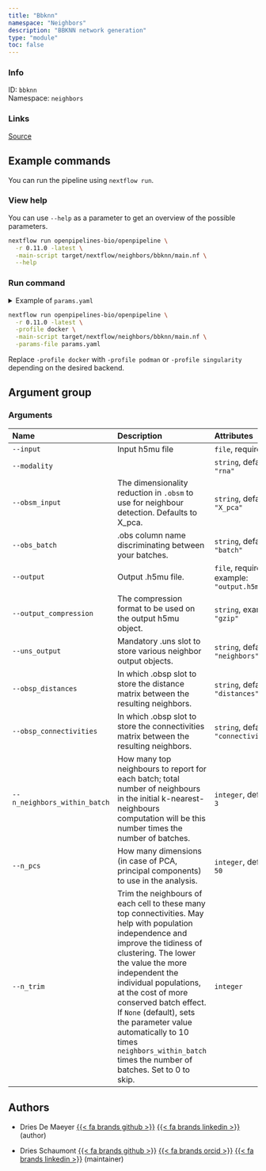 ```yaml
---
title: "Bbknn"
namespace: "Neighbors"
description: "BBKNN network generation"
type: "module"
toc: false
---
```


::: {.column-margin}

### Info

ID: `bbknn`  
Namespace: `neighbors`

### Links
[Source](https://github.com/openpipelines-bio/openpipeline/blob/0.11.0/./src/neighbors/bbknn){.btn-action .btn-sm .btn-info .btn role="button"}

:::



## Example commands

You can run the pipeline using `nextflow run`.

### View help

You can use `--help` as a parameter to get an overview of the possible parameters.

```bash
nextflow run openpipelines-bio/openpipeline \
  -r 0.11.0 -latest \
  -main-script target/nextflow/neighbors/bbknn/main.nf \
  --help
```

### Run command

<details>
<summary>Example of `params.yaml`</summary>
```yaml
# Arguments
input: # please fill in - example: "path/to/file"
modality: "rna"
obsm_input: "X_pca"
obs_batch: "batch"
# output: "$id.$key.output.h5mu"
# output_compression: "gzip"
uns_output: "neighbors"
obsp_distances: "distances"
obsp_connectivities: "connectivities"
n_neighbors_within_batch: 3
n_pcs: 50
# n_trim: 123

# Nextflow input-output arguments
publish_dir: # please fill in - example: "output/"
# param_list: "my_params.yaml"
```
</details>

```bash
nextflow run openpipelines-bio/openpipeline \
  -r 0.11.0 -latest \
  -profile docker \
  -main-script target/nextflow/neighbors/bbknn/main.nf \
  -params-file params.yaml
```

:::{.callout-note}
Replace `-profile docker` with `-profile podman` or `-profile singularity` depending on the desired backend.
:::

## Argument group

### Arguments

|Name                         |Description                                                                                                                                                                                                                                                                                                                                                                                                       |Attributes                                 |
|:----------------------------|:-----------------------------------------------------------------------------------------------------------------------------------------------------------------------------------------------------------------------------------------------------------------------------------------------------------------------------------------------------------------------------------------------------------------|:------------------------------------------|
|`--input`                    |Input h5mu file                                                                                                                                                                                                                                                                                                                                                                                                   |`file`, required                           |
|`--modality`                 |                                                                                                                                                                                                                                                                                                                                                                                                                  |`string`, default: `"rna"`                 |
|`--obsm_input`               |The dimensionality reduction in `.obsm` to use for neighbour detection. Defaults to X_pca.                                                                                                                                                                                                                                                                                                                        |`string`, default: `"X_pca"`               |
|`--obs_batch`                |.obs column name discriminating between your batches.                                                                                                                                                                                                                                                                                                                                                             |`string`, default: `"batch"`               |
|`--output`                   |Output .h5mu file.                                                                                                                                                                                                                                                                                                                                                                                                |`file`, required, example: `"output.h5mu"` |
|`--output_compression`       |The compression format to be used on the output h5mu object.                                                                                                                                                                                                                                                                                                                                                      |`string`, example: `"gzip"`                |
|`--uns_output`               |Mandatory .uns slot to store various neighbor output objects.                                                                                                                                                                                                                                                                                                                                                     |`string`, default: `"neighbors"`           |
|`--obsp_distances`           |In which .obsp slot to store the distance matrix between the resulting neighbors.                                                                                                                                                                                                                                                                                                                                 |`string`, default: `"distances"`           |
|`--obsp_connectivities`      |In which .obsp slot to store the connectivities matrix between the resulting neighbors.                                                                                                                                                                                                                                                                                                                           |`string`, default: `"connectivities"`      |
|`--n_neighbors_within_batch` |How many top neighbours to report for each batch; total number of neighbours in the initial k-nearest-neighbours computation will be this number times the number of batches.                                                                                                                                                                                                                                     |`integer`, default: `3`                    |
|`--n_pcs`                    |How many dimensions (in case of PCA, principal components) to use in the analysis.                                                                                                                                                                                                                                                                                                                                |`integer`, default: `50`                   |
|`--n_trim`                   |Trim the neighbours of each cell to these many top connectivities. May help with population independence and improve the tidiness of clustering. The lower the value the more independent the individual populations, at the cost of more conserved batch effect. If `None` (default), sets the parameter value automatically to 10 times `neighbors_within_batch` times the number of batches. Set to 0 to skip. |`integer`                                  |

## Authors


  * Dries De Maeyer [{{< fa brands github >}}](https://github.com/ddemaeyer) [{{< fa brands linkedin >}}](https://linkedin.com/in/dries-de-maeyer-b46a814) (author)

  * Dries Schaumont [{{< fa brands github >}}](https://github.com/DriesSchaumont) [{{< fa brands orcid >}}](https://orcid.org/0000-0002-4389-0440) [{{< fa brands linkedin >}}](https://linkedin.com/in/dries-schaumont) (maintainer)
